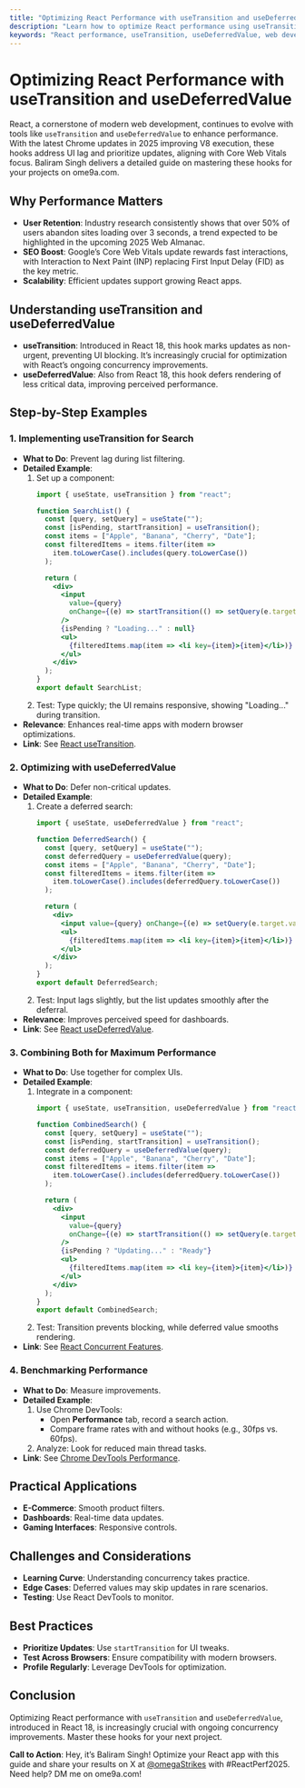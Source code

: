 ```yaml
---
title: "Optimizing React Performance with useTransition and useDeferredValue"
description: "Learn how to optimize React performance using useTransition and useDeferredValue, with practical examples for web applications."
keywords: "React performance, useTransition, useDeferredValue, web development, optimization, React hooks"
---
```


# Optimizing React Performance with useTransition and useDeferredValue

React, a cornerstone of modern web development, continues to evolve with tools like `useTransition` and `useDeferredValue` to enhance performance. With the latest Chrome updates in 2025 improving V8 execution, these hooks address UI lag and prioritize updates, aligning with Core Web Vitals focus. Baliram Singh delivers a detailed guide on mastering these hooks for your projects on ome9a.com.

## Why Performance Matters

- **User Retention**: Industry research consistently shows that over 50% of users abandon sites loading over 3 seconds, a trend expected to be highlighted in the upcoming 2025 Web Almanac.
- **SEO Boost**: Google’s Core Web Vitals update rewards fast interactions, with Interaction to Next Paint (INP) replacing First Input Delay (FID) as the key metric.
- **Scalability**: Efficient updates support growing React apps.

## Understanding useTransition and useDeferredValue

- **useTransition**: Introduced in React 18, this hook marks updates as non-urgent, preventing UI blocking. It’s increasingly crucial for optimization with React’s ongoing concurrency improvements.
- **useDeferredValue**: Also from React 18, this hook defers rendering of less critical data, improving perceived performance.

## Step-by-Step Examples

### 1. Implementing useTransition for Search
- **What to Do**: Prevent lag during list filtering.
- **Detailed Example**:
  1. Set up a component:
     ```jsx
     import { useState, useTransition } from "react";

     function SearchList() {
       const [query, setQuery] = useState("");
       const [isPending, startTransition] = useTransition();
       const items = ["Apple", "Banana", "Cherry", "Date"];
       const filteredItems = items.filter(item =>
         item.toLowerCase().includes(query.toLowerCase())
       );

       return (
         <div>
           <input
             value={query}
             onChange={(e) => startTransition(() => setQuery(e.target.value))}
           />
           {isPending ? "Loading..." : null}
           <ul>
             {filteredItems.map(item => <li key={item}>{item}</li>)}
           </ul>
         </div>
       );
     }
     export default SearchList;
     ```
  2. Test: Type quickly; the UI remains responsive, showing "Loading..." during transition.
- **Relevance**: Enhances real-time apps with modern browser optimizations.
- **Link**: See [React useTransition](https://react.dev/reference/react/useTransition).

### 2. Optimizing with useDeferredValue
- **What to Do**: Defer non-critical updates.
- **Detailed Example**:
  1. Create a deferred search:
     ```jsx
     import { useState, useDeferredValue } from "react";

     function DeferredSearch() {
       const [query, setQuery] = useState("");
       const deferredQuery = useDeferredValue(query);
       const items = ["Apple", "Banana", "Cherry", "Date"];
       const filteredItems = items.filter(item =>
         item.toLowerCase().includes(deferredQuery.toLowerCase())
       );

       return (
         <div>
           <input value={query} onChange={(e) => setQuery(e.target.value)} />
           <ul>
             {filteredItems.map(item => <li key={item}>{item}</li>)}
           </ul>
         </div>
       );
     }
     export default DeferredSearch;
     ```
  2. Test: Input lags slightly, but the list updates smoothly after the deferral.
- **Relevance**: Improves perceived speed for dashboards.
- **Link**: See [React useDeferredValue](https://react.dev/reference/react/useDeferredValue).

### 3. Combining Both for Maximum Performance
- **What to Do**: Use together for complex UIs.
- **Detailed Example**:
  1. Integrate in a component:
     ```jsx
     import { useState, useTransition, useDeferredValue } from "react";

     function CombinedSearch() {
       const [query, setQuery] = useState("");
       const [isPending, startTransition] = useTransition();
       const deferredQuery = useDeferredValue(query);
       const items = ["Apple", "Banana", "Cherry", "Date"];
       const filteredItems = items.filter(item =>
         item.toLowerCase().includes(deferredQuery.toLowerCase())
       );

       return (
         <div>
           <input
             value={query}
             onChange={(e) => startTransition(() => setQuery(e.target.value))}
           />
           {isPending ? "Updating..." : "Ready"}
           <ul>
             {filteredItems.map(item => <li key={item}>{item}</li>)}
           </ul>
         </div>
       );
     }
     export default CombinedSearch;
     ```
  2. Test: Transition prevents blocking, while deferred value smooths rendering.
- **Link**: See [React Concurrent Features](https://react.dev/reference/concurrent-features).

### 4. Benchmarking Performance
- **What to Do**: Measure improvements.
- **Detailed Example**:
  1. Use Chrome DevTools:
     - Open **Performance** tab, record a search action.
     - Compare frame rates with and without hooks (e.g., 30fps vs. 60fps).
  2. Analyze: Look for reduced main thread tasks.
- **Link**: See [Chrome DevTools Performance](https://developer.chrome.com/docs/devtools/evaluate-performance/).

## Practical Applications

- **E-Commerce**: Smooth product filters.
- **Dashboards**: Real-time data updates.
- **Gaming Interfaces**: Responsive controls.

## Challenges and Considerations

- **Learning Curve**: Understanding concurrency takes practice.
- **Edge Cases**: Deferred values may skip updates in rare scenarios.
- **Testing**: Use React DevTools to monitor.

## Best Practices

- **Prioritize Updates**: Use `startTransition` for UI tweaks.
- **Test Across Browsers**: Ensure compatibility with modern browsers.
- **Profile Regularly**: Leverage DevTools for optimization.

## Conclusion

Optimizing React performance with `useTransition` and `useDeferredValue`, introduced in React 18, is increasingly crucial with ongoing concurrency improvements. Master these hooks for your next project.

**Call to Action**: Hey, it’s Baliram Singh! Optimize your React app with this guide and share your results on X at [@omegaStrikes](https://x.com/omegaStrikes) with #ReactPerf2025. Need help? DM me on ome9a.com!